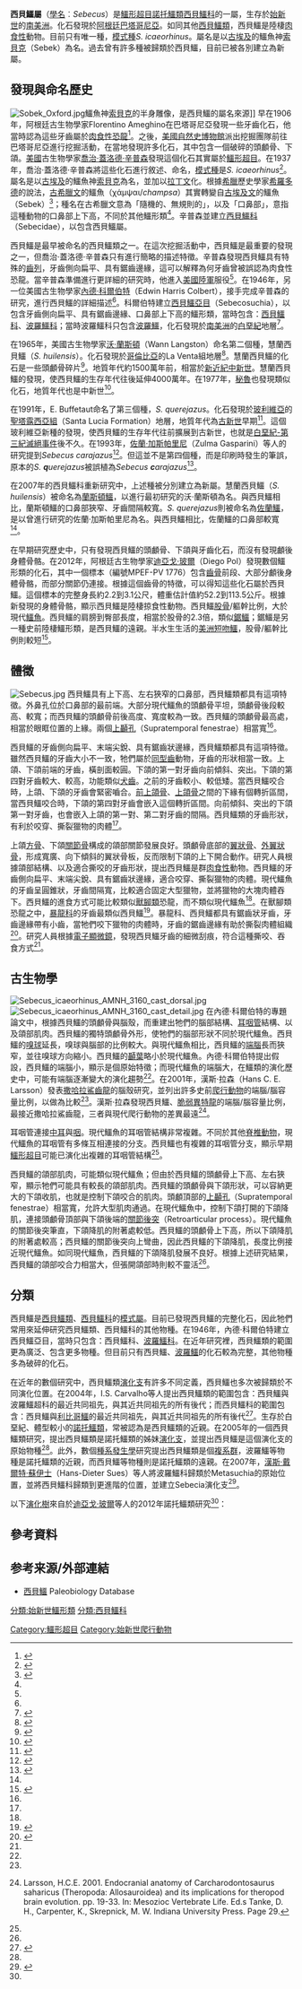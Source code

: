 {{Automatic taxobox
| fossil_range = {{fossil range|48.6|37.2}}[[始新世|始新世]]
| image = Sebecus icaeorhinus AMNH 3160 cast.jpg
| image_upright = 1.15
| image_caption = 西貝鱷的頭顱骨
| taxon = Sebecus
| authority = [[喬治·蓋洛德·辛普森|Simpson]], [[1937_in_paleontology|1937]]
| type_species = {{extinct}}'''''Sebecus icaeorhinus''''' 
| type_species_authority = [[George_Gaylord_Simpson|Simpson]], 1937
}}

'''西貝鱷屬'''（[[學名|學名]]︰''Sebecus''）是[[鱷形超目|鱷形超目]][[諾托鱷類|諾托鱷類]][[西貝鱷科|西貝鱷科]]的一屬，生存於[[始新世|始新世]]的[[南美洲|南美洲]]。化石發現於[[阿根廷|阿根廷]][[巴塔哥尼亞|巴塔哥尼亞]]。如同其他[[西貝鱷類|西貝鱷類]]，西貝鱷是陸棲[[肉食性|肉食性]]動物。目前只有唯一種，[[模式種|模式種]]''S. icaeorhinus''。屬名是以[[古埃及|古埃及]]的鱷魚神[[索貝克|索貝克]]（Sebek）為名。過去曾有許多種被歸類於西貝鱷，目前已被各別建立為新屬。

==發現與命名歷史==
[[File:Sobek_Oxford.jpg|thumb]]鱷魚神[[索貝克|索貝克]]的半身雕像，是西貝鱷的屬名來源]]
早在1906年，阿根廷古生物學家Florentino Ameghino在巴塔哥尼亞發現一些牙齒化石，他當時認為這些牙齒屬於[[肉食性|肉食性]][[恐龍|恐龍]]<ref name=AF06>{{es}}{{cite journal |last=Ameghino |first=F. |year=1906 |title=Nuevos restos de mamiferos fosiles descubiertos por C. Ameghino en el Eoceno inferior de la  Patagonia austral. Especies nuevas, adiciones y correcciones |journal=Revista Argentina de Historia Natural |volume=1 |pages=289–328}}</ref>。之後，[[美國自然史博物館|美國自然史博物館]]派出挖掘團隊前往巴塔哥尼亞進行挖掘活動，在當地發現許多化石，其中包含一個破碎的頭顱骨、下頜。[[美國|美國]]古生物學家[[喬治·蓋洛德·辛普森|喬治·蓋洛德·辛普森]]發現這個化石其實屬於[[鱷形超目|鱷形超目]]。在1937年，喬治·蓋洛德·辛普森將這些化石進行敘述、命名，[[模式種|模式種]]是''S. icaeorhinus''<ref name=SGG37>{{en}}{{cite journal |last=Simpson |first=G.G. |year=1937 |title=An ancient eusuchian crocodile from Patagonia |journal=American Museum Noviates |volume=965 |pages=19–20 |url=http://digitallibrary.amnh.org/dspace/bitstream/2246/2198/1/N0965.pdf |access-date=2012-07-14 |archive-date=2007-06-13 |archive-url=https://web.archive.org/web/20070613030501/http://digitallibrary.amnh.org/dspace/bitstream/2246/2198/1/N0965.pdf |dead-url=no }}</ref>。屬名是以[[古埃及|古埃及]]的鱷魚神[[索貝克|索貝克]]為名，並加以[[拉丁文|拉丁文]]化。根據[[希臘|希臘]]歷史學家[[希羅多德|希羅多德]]的說法，[[古希臘文|古希臘文]]的鱷魚（χάμψαι/''champsa''）其實轉變自[[古埃及文|古埃及文]]的鱷魚（Sebek）<ref name=CEH46>{{cite journal |last=Colbert |first=E.H. |year=1946 |title=''Sebecus'', representative of a peculiar suborder of fossil Crocodilia from Patagonia |journal=Bulletin of the American Museum of Natural History |volume=87 |issue=4 |pages=221–270 |url=http://digitallibrary.amnh.org/dspace/bitstream/2246/394/1/B087a04.pdf |access-date=2012-07-14 |archive-date=2007-07-05 |archive-url=https://web.archive.org/web/20070705234656/http://digitallibrary.amnh.org/dspace/bitstream/2246/394/1/B087a04.pdf |dead-url=no }}</ref>；種名在古希臘文意為「隨機的、無規則的」，以及「口鼻部」，意指這種動物的口鼻部上下高，不同於其他鱷形類<ref name=CEH46/>。辛普森並建立[[西貝鱷科|西貝鱷科]]（Sebecidae），以包含西貝鱷屬。

西貝鱷是最早被命名的西貝鱷類之一。在這次挖掘活動中，西貝鱷是最重要的發現之一，但喬治·蓋洛德·辛普森只有進行簡略的描述特徵。辛普森發現西貝鱷具有特殊的[[齒列|齒列]]，牙齒側向扁平、具有鋸齒邊緣，這可以解釋為何牙齒曾被誤認為肉食性恐龍。當辛普森準備進行更詳細的研究時，他進入[[美國陸軍|美國陸軍]]服役<ref name=CEH46/>。在1946年，另一位美國古生物學家[[內德·科爾伯特|內德·科爾伯特]]（Edwin Harris Colbert），接手完成辛普森的研究，進行西貝鱷的詳細描述<ref name=CEH46/>。科爾伯特建立[[西貝鱷類|西貝鱷亞目]]（Sebecosuchia），以包含牙齒側向扁平、具有鋸齒邊緣、口鼻部上下高的鱷形類，當時包含：[[西貝鱷科|西貝鱷科]]、[[波羅鱷科|波羅鱷科]]；當時波羅鱷科只包含[[波羅鱷|波羅鱷]]，化石發現於[[南美洲|南美洲]]的[[白堊紀|白堊紀]]地層<ref name=TC05>{{en}}{{cite journal |last=Turner |first=A.H. |coauthors=and Calvo, J.O. |year=2005 |title=A new sebecosuchian crocodyliform from the Late Cretaceous of Patagonia |journal=Journal of Vertebrate Paleontology |volume=25 |issue=1 |pages=87–98 |doi=10.1671/0272-4634(2005)025[0087:ANSCFT]2.0.CO;2 |url=http://research.amnh.org/users/turner/Main/Publications_files/Turner%20%26%20Calvo%202005.pdf |access-date=2012-07-14 |archive-date=2018-10-05 |archive-url=https://web.archive.org/web/20181005141032/http://research.amnh.org/users/turner/Main/Publications_files/Turner%20%26%20Calvo%202005.pdf |dead-url=no }}</ref>。

在1965年，美國古生物學家[[沃·蘭斯頓|沃·蘭斯頓]]（Wann Langston）命名第二個種，慧蘭西貝鱷（''S. huilensis''）。化石發現於[[哥倫比亞|哥倫比亞]]的La Venta組地層<ref name=LW65>{{en}}{{cite journal |last=Langston |first=W. Jr. |year=1965 |title=Fossil crocodilians from Colombia and the Cenozoic history of the Crocodilia in South America |journal= University of California Publications in Geological Sciences |volume=52 |pages=1–15}}</ref>。慧蘭西貝鱷的化石是一些頭顱骨碎片<ref name=BAB86>{{en}}{{cite journal |last=Busbey |first=A.B. |year=1986 |title=New material of ''Sebecus cf. huilensis'' (Crocodilia: Sebecosuchidae) from the Miocene La Venta Formation of Colombia |journal=Journal of Vertebrate Paleontology |volume=6 |issue=1 |pages=20–27 |doi=10.1080/02724634.1986.10011595}}</ref>。地質年代約1500萬年前，相當於[[新近紀|新近紀]][[中新世|中新世]]。慧蘭西貝鱷的發現，使西貝鱷的生存年代往後延伸4000萬年。在1977年，[[秘魯|秘魯]]也發現類似化石，地質年代也是中新世<ref name=BH77>{{es}}{{cite journal |last=Buffetaut |first=E. |coauthors=and Hoffstetter, R. |year=1977 |title=Découverte du Crocodilien ''Sebecus'' dans le Miocene du Pérou  orièntal |journal=Comptes Rendus l'Académie des Sciences de Paris (D) |volume=284 |pages=1663–1666}}</ref>。

在1991年，E. Buffetaut命名了第三個種，''S. querejazus''。化石發現於[[玻利維亞|玻利維亞]]的[[聖塔露西亞組|聖塔露西亞組]]（Santa Lucia Formation）地層，地質年代為[[古新世|古新世]]早期<ref name=BM91>{{en}}{{cite book |last=Buffetaut |first=E. |coauthors=and Marshall, L.G. |year=1991 |chapter=A new crocodilian, ''Sebecus querejazus'', nov. sp. (Mesosuchia, Sebecidae) from the Santa Lucia Formation (Early Paleocene) at Vila Vila, Southern Bolivia |title=Fosiles y Facies de Bolivia - Vol I Vertebrados |editors=Suarez-Soruco, R. (ed.) |publisher=Revista Técnica de YPFB |location=Santa Cruz |pages=545–557}}</ref>。這個玻利維亞新種的發現，使西貝鱷的生存年代往前擴展到古新世，也就是[[白堊紀-第三紀滅絕事件|白堊紀-第三紀滅絕事件]]後不久。在1993年，[[佐蘭·加斯帕里尼|佐蘭·加斯帕里尼]]（Zulma Gasparini）等人的研究提到''Sebecus carajazus''<ref name=GFP93>{{en}}{{cite journal |last=Gasparini |first=Z. |coauthors=Fernandez, M.; and Powell, J. |year=1993 |title=New tertiary sebecosuchians (Crocodylomorpha) from South America: phylogenetic implications |journal=Historical Biology |volume=7 |issue=1 |pages=1–19 |doi=10.1080/10292389309380440}}</ref>。但這並不是第四個種，而是印刷時發生的筆誤，原本的''S. '''q'''uerejazus''被誤植為''Sebecus '''c'''arajazus''<ref name=PL07>{{es}}{{cite journal |last=Paolillo |first=A. |coauthors=and Linares, O. |year=2007 |title=Nuevos cocodrilos Sebecosuchia del Cenozoica Suramericana (Mesosuchia : Crocodylia) |journal=Paleobiologica Neotropical |volume=3 |pages=1–25 |url=http://www.paleobio.labb.usb.ve/Paleobio03.pdf |access-date=2012-07-14 |archive-date=2009-03-03 |archive-url=https://web.archive.org/web/20090303221605/http://www.paleobio.labb.usb.ve/Paleobio03.pdf |dead-url=no }}</ref>。

在2007年的西貝鱷科重新研究中，上述種被分別建立為新屬。慧蘭西貝鱷（''S. huilensis''）被命名為[[蘭斯頓鱷|蘭斯頓鱷]]，以進行最初研究的沃·蘭斯頓為名。與西貝鱷相比，蘭斯頓鱷的口鼻部狹窄、牙齒間隔較寬。''S. querejazus''則被命名為[[佐蘭鱷|佐蘭鱷]]，是以曾進行研究的佐蘭·加斯帕里尼為名。與西貝鱷相比，佐蘭鱷的口鼻部較寬<ref name=PL07/>。

在早期研究歷史中，只有發現西貝鱷的頭顱骨、下頜與牙齒化石，而沒有發現顱後身體骨骼。在2012年，阿根廷古生物學家[[迪亞戈·玻爾|迪亞戈·玻爾]]（Diego Pol）發現數個鱷形類的化石，其中一個標本（編號MPEF-PV 1776）包含[[齒骨|齒骨]]前段、大部分顱後身體骨骼，而部分關節仍連接。根據這個齒骨的特徵，可以得知這些化石屬於西貝鱷。這個標本的完整身長約2.2到3.1公尺，體重估計值約52.2到113.5公斤。根據新發現的身體骨骼，顯示西貝鱷是陸棲掠食性動物。西貝鱷[[股骨|股骨]]/軀幹比例，大於現代[[鱷魚|鱷魚]]。西貝鱷的肩膀到臀部長度，相當於股骨的2.3倍，類似[[鋸鱷|鋸鱷]]；鋸鱷是另一種史前陸棲鱷形類，是西貝鱷的遠親。半水生生活的[[美洲短吻鱷|美洲短吻鱷]]，股骨/軀幹比例則較短<ref name=Poletal12>{{en}}{{cite journal |authors=Diego Pol, Juan M. Leardi, Agustina Lecuona and Marcelo Krause |year=2012 |title=Postcranial anatomy of ''Sebecus icaeorhinus'' (Crocodyliformes, Sebecidae) from the Eocene of Patagonia |url=http://www.tandfonline.com/doi/abs/10.1080/02724634.2012.646833 |journal=Journal of Vertebrate Paleontology |volume=32 |issue=2 |pages=328–354 |doi=10.1080/02724634.2012.646833 |access-date=2012-07-14 |archive-date=2020-09-28 |archive-url=https://web.archive.org/web/20200928223122/https://www.tandfonline.com/doi/abs/10.1080/02724634.2012.646833 |dead-url=no }}</ref>。

==體徵==
[[File:Sebecus.jpg|thumb]] 
西貝鱷具有上下高、左右狹窄的口鼻部，西貝鱷類都具有這項特徵。外鼻孔位於口鼻部的最前端。大部分現代鱷魚的頭顱骨平坦，頭顱骨後段較高、較寬；而西貝鱷的頭顱骨前後高度、寬度較為一致。西貝鱷的頭顱骨最高處，相當於眼眶位置的上緣。兩個[[上顳孔|上顳孔]]（Supratemporal fenestrae）相當寬<ref name=CEH46/>。

西貝鱷的牙齒側向扁平、末端尖銳、具有鋸齒狀邊緣，西貝鱷類都具有這項特徵。雖然西貝鱷的牙齒大小不一致，牠們屬於[[同型齒|同型齒]]動物，牙齒的形狀相當一致。上頜、下頜前端的牙齒，橫剖面較圓。下頜的第一對牙齒向前傾斜、突出。下頜的第四對牙齒較大、較高，功能類似[[犬齒|犬齒]]。之前的牙齒較小、較低矮。當西貝鱷咬合時，上頜、下頜的牙齒會緊密嚙合。[[前上頜骨|前上頜骨]]、[[上頜骨|上頜骨]]之間的下緣有個轉折區間，當西貝鱷咬合時，下頜的第四對牙齒會嵌入這個轉折區間。向前傾斜、突出的下頜第一對牙齒，也會嵌入上頜的第一對、第二對牙齒的間隔。西貝鱷類的牙齒形狀，有利於咬穿、撕裂獵物的肉體<ref name=CEH46/>。

上頜[[方骨|方骨]]、下頜[[關節骨|關節骨]]構成的頜部關節發展良好。頭顱骨底部的[[翼狀骨|翼狀骨]]、[[外翼狀骨|外翼狀骨]]，形成寬廣、向下傾斜的翼狀骨板，反而限制下頜的上下開合動作。研究人員根據頜部結構、以及適合撕咬的牙齒形狀，提出西貝鱷是群[[肉食性|肉食性]]動物。西貝鱷的牙齒側向扁平、末端尖銳、具有鋸齒狀邊緣，適合咬穿、撕裂獵物的肉體。現代鱷魚的牙齒呈圓錐狀，牙齒間隔寬，比較適合固定大型獵物，並將獵物的大塊肉體吞下。西貝鱷的進食方式可能比較類似[[獸腳類|獸腳類]]恐龍，而不類似現代鱷魚<ref name=CEH46/>。在獸腳類恐龍之中，[[暴龍科|暴龍科]]的牙齒最類似西貝鱷<ref name=LBG93>{{en}}{{cite journal |last=Legasa |first=O. |coauthors=Buscalioni, A.D.; and Gasparini, Z. |year=1993 |title=The serrated teeth of ''Sebecus'' and the Iberoccitanian crocodile, a morphological and ultrastructural comparison |journal=Stvdia Geologica Salmanticensia |volume=29 |pages=127-14 |url=http://campus.usal.es/~revistas_trabajo/index.php/0211-8327/article/view/3868/3883 |access-date=2012-07-14 |archive-date=2018-10-05 |archive-url=https://web.archive.org/web/20181005134725/http://campus.usal.es/~revistas_trabajo/index.php/0211-8327/article/view/3868/3883 |dead-url=no }}</ref>。暴龍科、西貝鱷都具有鋸齒狀牙齒，牙齒邊緣帶有小齒，當牠們咬下獵物的肉體時，牙齒的鋸齒邊緣有助於撕裂肉體組織<ref name=AWL92>{{en}}{{cite journal |last=Abler |first=W.L. |year=1992 |title= The serrated teeth of tyrannosaurid dinosaurs, and biting structures in other animal |url=https://archive.org/details/sim_paleobiology_spring-1992_18_2/page/n52 |journal=Paleobiology |volume=18 |issue=2 |pages=161–183}}</ref>。研究人員根據[[電子顯微鏡|電子顯微鏡]]，發現西貝鱷牙齒的細微刮痕，符合這種撕咬、吞食方式<ref name=LBG93/>。

==古生物學==
[[File:Sebecus_icaeorhinus_AMNH_3160_cast_dorsal.jpg|thumb]]
[[File:Sebecus_icaeorhinus_AMNH_3160_cast_detail.jpg|thumb]]
在內德·科爾伯特的專題論文中，根據西貝鱷的頭顱骨與腦殼，而重建出牠們的腦部結構、[[耳咽管|耳咽管]]結構、以及頜部肌肉。西貝鱷的獨特頭顱骨外形，使牠們的腦部形狀不同於現代鱷魚。西貝鱷的[[嗅球|嗅球]]延長，嗅球與腦部的比例較大。與現代鱷魚相比，西貝鱷的[[端腦|端腦]]長而狹窄，並往嗅球方向縮小。西貝鱷的[[顳葉|顳葉]]略小於現代鱷魚。內德·科爾伯特提出假設，西貝鱷的端腦小，顯示是個原始特徵；而現代鱷魚的端腦大，在鱷類的演化歷史中，可能有端腦逐漸變大的演化趨勢<ref name=CEH46/>。在2001年，漢斯·拉森（Hans C. E. Larsson）發表[[鯊齒龍|撒哈拉鯊齒龍]]的腦殼研究，並列出許多史前[[爬行動物|爬行動物]]的端腦/腦容量比例，以做為比較<ref name="larsson2001" />。漢斯·拉森發現西貝鱷、[[異特龍|脆弱異特龍]]的端腦/腦容量比例，最接近撒哈拉鯊齒龍，三者與現代爬行動物的差異最遠<ref name="larsson2001">{{en}}Larsson, H.C.E. 2001. Endocranial anatomy of Carcharodontosaurus saharicus (Theropoda: Allosauroidea) and its implications for theropod brain evolution. pp. 19-33. In: Mesozioc Vertebrate Life. Ed.s Tanke, D. H., Carpenter, K., Skrepnick, M. W. Indiana University Press. Page 29.</ref>。

耳咽管連接[[中耳|中耳]]與[[咽|咽]]。現代鱷魚的耳咽管結構非常複雜。不同於其他[[脊椎動物|脊椎動物]]，現代鱷魚的耳咽管有多條互相連接的分支。西貝鱷也有複雜的耳咽管分支，顯示早期[[鱷形超目|鱷形超目]]可能已演化出複雜的耳咽管結構<ref name=CEH46/>。

西貝鱷的頜部肌肉，可能類似現代鱷魚；但由於西貝鱷的頭顱骨上下高、左右狹窄，顯示牠們可能具有較長的頜部肌肉。西貝鱷的頭顱骨與下頜形狀，可以容納更大的下頜收肌，也就是控制下頜咬合的肌肉。頭顱頂部的[[上顳孔|上顳孔]]（Supratemporal fenestrae）相當寬，允許大型肌肉通過。在現代鱷魚中，控制下頜打開的下頜降肌，連接頭顱骨頂部與下頜後端的[[關節後突|關節後突]]（Retroarticular process）。現代鱷魚的關節後突筆直，下頜降肌的附著處較低。西貝鱷的頭顱骨上下高，所以下頜降肌的附著處較高；西貝鱷的關節後突向上彎曲，因此西貝鱷的下頜降肌，長度比例接近現代鱷魚。如同現代鱷魚，西貝鱷的下頜降肌發展不良好。根據上述研究結果，西貝鱷的頜部咬合力相當大，但張開頜部時則較不靈活<ref name=CEH46/>。

==分類==
西貝鱷是[[西貝鱷類|西貝鱷類]]、[[西貝鱷科|西貝鱷科]]的[[模式屬|模式屬]]。目前已發現西貝鱷的完整化石，因此牠們常用來延伸研究西貝鱷類、西貝鱷科的其他物種。在1946年，內德·科爾伯特建立西貝鱷亞目，當時只包含：西貝鱷科、[[波羅鱷科|波羅鱷科]]。在近年研究裡，西貝鱷類的範圍更為廣泛、包含更多物種。但目前只有西貝鱷、[[波羅鱷|波羅鱷]]的化石較為完整，其他物種多為破碎的化石。

在近年的數個研究中，西貝鱷類[[演化支|演化支]]有許多不同定義，西貝鱷也多次被歸類於不同演化位置。在2004年，I.S. Carvalho等人提出西貝鱷類的範圍包含：西貝鱷與波羅鱷超科的最近共同祖先，與其近共同祖先的所有後代；而西貝鱷科的範圍包含：西貝鱷與[[利比哥鱷|利比哥鱷]]的最近共同祖先，與其近共同祖先的所有後代<ref name=Cetal04>{{en}}{{cite journal |last=Carvalho |first=I.S. |coauthors=Ribeiro, L.C.B.; and Avilla, L.S. |year=2004 |title=''Uberabasuchus terrificus sp. nov.'', a new Crocodylomorpha from the Bauru Basin (Upper Cretaceous), Brazil |journal=Gondwana Research |volume=7 |issue=4 |pages=975–1002 |issn=1342-937X |url=http://acd.ufrj.br/ismar/3/3_15.pdf |doi=10.1016/S1342-937X(05)71079-0 |deadurl=yes |archiveurl=https://web.archive.org/web/20110706162632/http://acd.ufrj.br/ismar/3/3_15.pdf |archivedate=2011-07-06 |access-date=2012-07-14 }}</ref>。生存於白堊紀、體型較小的[[諾托鱷類|諾托鱷類]]，常被認為是西貝鱷類的近親。在2005年的一個西貝鱷類研究，提出西貝鱷類是諾托鱷類的姊妹[[演化支|演化支]]，並提出西貝鱷是這個演化支的原始物種<ref name=TC05/>。此外，數個[[種系發生學|種系發生學]]研究提出西貝鱷類是個[[複系群|複系群]]，波羅鱷等物種是諾托鱷類的近親，而西貝鱷等物種則是諾托鱷類的遠親。在2007年，[[漢斯·戴爾特·蘇伊士|漢斯·戴爾特·蘇伊士]]（Hans-Dieter Sues）等人將波羅鱷科歸類於Metasuchia的原始位置，並將西貝鱷科歸類到更進階的位置，並建立Sebecia演化支<ref name=LAS07>{{en}}{{cite journal |last=Larsson |first=H. C. E. |coauthors=and Sues, H.-D. |year=2007 |title=Cranial osteology and phylogenetic relationships of ''Hamadasuchus rebouli'' (Crocodyliformes: Mesoeucrocodylia) from the Cretaceous of Morocco |journal=Zoological Journal of the Linnean Society |volume=149 |pages=533–567 |doi=10.1111/j.1096-3642.2007.00271.x}}</ref>。

以下[[演化樹|演化樹]]來自於[[迪亞戈·玻爾|迪亞戈·玻爾]]等人的2012年諾托鱷類研究<ref name=Poletal12/>：

{{clade| style=font-size:100%;line-height:100%
|label1=[[諾托鱷類|諾托鱷類]]
|1={{clade
   |1={{clade
      |1={{clade
         |label1=[[烏拉圭鱷科|烏拉圭鱷科]]
         |1={{clade
            |1=[[烏拉圭鱷|烏拉圭鱷]]
            |2=[[阿拉利坡鱷|阿拉利坡鱷]] ''A. buitreraensis''
            |3=[[阿拉利坡鱷|阿拉利坡鱷]] ''A. gomesii''
            |4=[[阿拉利坡鱷|阿拉利坡鱷]] ''A. patagonicus''
            |5=[[阿拉利坡鱷|阿拉利坡鱷]] ''A. tsangatsangana''
            |6=[[阿拉利坡鱷|阿拉利坡鱷]] ''A. wegeneri'' }}
         |label2=[[佩羅鱷科|佩羅鱷科]]
         |2={{clade
            |1=[[哈米德鱷|哈米德鱷]]
            |2=[[洛馬鱷|洛馬鱷]]
            |3=[[馬任加鱷|馬任加鱷]]
            |4=''Gasparinisuchus''（原為[[佩羅鱷|佩羅鱷]]）<ref name=Gasparinisuchus>{{en}}{{cite journal |author=Agustín G. Martinelli, Joseph J.W. Sertich, Alberto C. Garrido and Ángel M. Praderio |year=2012 |title=A new peirosaurid from the Upper Cretaceous of Argentina: Implications for specimens referred to ''Peirosaurus torminni'' Price (Crocodyliformes: Peirosauridae) |journal=Cretaceous Research |volume=in press |pages= |doi=10.1016/j.cretres.2012.03.017}}</ref>
            |5=[[索托鱷|索托鱷]]
            |6=[[烏貝拉巴鱷|烏貝拉巴鱷]] }} }}
   |2={{clade
      |1=[[坎迪多齒鱷|坎迪多齒鱷]]
      |label2=Ziphosuchia
      |2={{clade
         |1=[[利比哥鱷|利比哥鱷]]
         |2={{clade
            |1=[[獅鼻鱷|獅鼻鱷]]
            |2={{clade
               |1=[[馬拉威鱷|馬拉威鱷]]
               |2={{clade
                  |1={{clade
                     |1=[[諾托鱷|諾托鱷]]
                     |2={{clade
                        |1=[[科瑪繪鱷|科瑪繪鱷]]
                        |2=[[馬里利亞鱷|馬里利亞鱷]] }} }}
                  |2={{clade
                     |1={{clade
                        |1=[[喀邁拉鱷|喀邁拉鱷]]
                        |2=[[泥炭鱷|泥炭鱷]] }}
                     |label2=[[西貝鱷類|西貝鱷類]]
                     |2={{clade
                        |1=[[佩文切鱷|佩文切鱷]]
                        |2={{clade
                           |1=[[波羅鱷|波羅鱷]]
                           |2=[[犬齒鱷|犬齒鱷]]
                           |3={{clade
                              |1=[[帕布維斯鱷|帕布維斯鱷]]
                              |2=''Stratiotosuchus'' }}
                           |4={{clade
                              |1=[[貝爾格鱷|貝爾格鱷]]
                              |2=[[伊貝爾鱷|伊貝爾鱷]]
                              |label3=[[西貝鱷科|西貝鱷科]]
                              |3={{clade
                                 |1=[[洛羅鱷|洛羅鱷]]
                                 |2={{clade
                                    |1=[[巴里納斯鱷|巴里納斯鱷]]
                                    |2={{clade
                                       |1={{clade
                                          |1=[[公社鱷|公社鱷]]
                                          |2=[[布氏鱷|布氏鱷]] }}
                                       |2={{clade
                                          |1=Lumbrera form
                                          |2=[[蘭斯頓鱷|蘭斯頓鱷]]
                                          |3='''西貝鱷'''
                                          |4=[[佐蘭鱷|佐蘭鱷]] }} }} }} }} }} }} }} }} }} }} }} }} }} }} }} }}

==參考資料==
{{reflist|2}}

==参考来源/外部連結==
*[http://www.paleodb.org/cgi-bin/bridge.pl?action=checkTaxonInfo&taxon_no=38400&is_real_user=1 西貝鱷] Paleobiology Database
{{諾托鱷亞目|S.}}
{{taxonbar}}
[[Category:鱷形超目|Category:鱷形超目]]
[[Category:始新世爬行動物|Category:始新世爬行動物]]
[[分類:始新世鱷形類|分類:始新世鱷形類]]
[[分類:西貝鱷科|分類:西貝鱷科]]